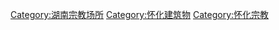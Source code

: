 [[Category:湖南宗教场所|Category:湖南宗教场所]]
[[Category:怀化建筑物|Category:怀化建筑物]]
[[Category:怀化宗教|Category:怀化宗教]]